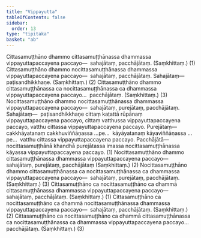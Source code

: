 ```yaml
---
title: "Vippayutta"
tableOfContents: false
sidebar:
  order: 13
type: "tipitaka"
basket: "ab"
---
```



<DynamicBreadcrumb />

<Division number="227">

<Paragraph number="2876">
Cittasamuṭṭhāno dhammo cittasamuṭṭhānassa dhammassa vippayuttapaccayena paccayo—  sahajātaṃ, pacchājātaṃ. (Saṃkhittaṃ.) (1)
</Paragraph>

<Paragraph number="2877">
Cittasamuṭṭhāno dhammo nocittasamuṭṭhānassa dhammassa vippayuttapaccayena paccayo—  sahajātaṃ, pacchājātaṃ. <Emphasis>Sahajātaṃ</Emphasis>—  paṭisandhikkhaṇe. (Saṃkhittaṃ.) (2)
</Paragraph>

<Paragraph number="2878">
Cittasamuṭṭhāno dhammo cittasamuṭṭhānassa ca nocittasamuṭṭhānassa ca dhammassa vippayuttapaccayena paccayo…  pacchājātaṃ. (Saṃkhittaṃ.) (3)
</Paragraph>

</Division>
<Division number="228">

<Paragraph number="2879">
Nocittasamuṭṭhāno dhammo nocittasamuṭṭhānassa dhammassa vippayuttapaccayena paccayo—  sahajātaṃ, purejātaṃ, pacchājātaṃ. <Emphasis>Sahajātaṃ</Emphasis>—  paṭisandhikkhaṇe cittaṃ kaṭattā rūpānaṃ vippayuttapaccayena paccayo, cittaṃ vatthussa vippayuttapaccayena paccayo, vatthu cittassa vippayuttapaccayena paccayo. <Emphasis>Purejātaṃ</Emphasis>—  cakkhāyatanaṃ cakkhuviññāṇassa …pe…  kāyāyatanaṃ kāyaviññāṇassa …pe…  vatthu cittassa vippayuttapaccayena paccayo. <Emphasis>Pacchājātā</Emphasis>—  nocittasamuṭṭhānā khandhā purejātassa imassa nocittasamuṭṭhānassa kāyassa vippayuttapaccayena paccayo. (1)
</Paragraph>

<Paragraph number="2880">
Nocittasamuṭṭhāno dhammo cittasamuṭṭhānassa dhammassa vippayuttapaccayena paccayo—  sahajātaṃ, purejātaṃ, pacchājātaṃ (Saṃkhittaṃ.) (2)
</Paragraph>

<Paragraph number="2881">
Nocittasamuṭṭhāno dhammo cittasamuṭṭhānassa ca nocittasamuṭṭhānassa ca dhammassa vippayuttapaccayena paccayo—  sahajātaṃ, purejātaṃ, pacchājātaṃ. (Saṃkhittaṃ.) (3)
</Paragraph>

</Division>
<Division number="229">

<Paragraph number="2882">
Cittasamuṭṭhāno ca nocittasamuṭṭhāno ca dhammā cittasamuṭṭhānassa dhammassa vippayuttapaccayena paccayo—  sahajātaṃ, pacchājātaṃ. (Saṃkhittaṃ.) (1)
</Paragraph>

<Paragraph number="2883">
Cittasamuṭṭhāno ca nocittasamuṭṭhāno ca dhammā nocittasamuṭṭhānassa dhammassa vippayuttapaccayena paccayo—  sahajātaṃ, pacchājātaṃ. (Saṃkhittaṃ.) (2)
</Paragraph>

<Paragraph number="2884">
Cittasamuṭṭhāno ca nocittasamuṭṭhāno ca dhammā cittasamuṭṭhānassa ca nocittasamuṭṭhānassa ca dhammassa vippayuttapaccayena paccayo…  pacchājātaṃ. (Saṃkhittaṃ.) (3)
</Paragraph>
</Division>